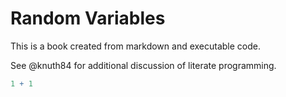 # Random Variables

This is a book created from markdown and executable code.

See @knuth84 for additional discussion of literate programming.

```r
1 + 1
```
